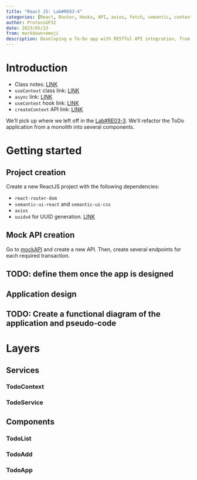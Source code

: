 ```yaml
---
title: "React JS: Lab#RE03-4"
categories: [React, Router, Hooks, API, axios, fetch, semantic, context, provider]
author: ProtossGP32
date: 2023/05/23
from: markdown+emoji
description: Developing a To-Do app with RESTful API integration, from monolith to several components and domains
---
```

# Introduction

- Class notes: [LINK](https://albertprofe.dev/reactjs/rjslab3-4.html)
- `useContext` class link: [LINK](https://albertprofe.dev/reactjs/reactjs-hook-context.html)
- `async` link: [LINK](https://albertprofe.dev/reactjs/reactjs-app-async.html)
- `useContext` hook link: [LINK](https://react.dev/reference/react/useContext)
- `createContext` API link: [LINK](https://react.dev/reference/react/createContext)

We'll pick up where we left off in the [Lab#RE03-3](./04-lab-re03-3.qmd). We'll refactor the ToDo application from a monolith into several components.

# Getting started
## Project creation
Create a new ReactJS project with the following dependencies:

- `react-router-dom`
- `semantic-ui-react` and `semantic-ui-css`
- `axios`
- `uuidv4` for UUID generation. [LINK](https://www.npmjs.com/package/uuidv4)

## Mock API creation
Go to [mockAPI](https://mockapi.io) and create a new API. Then, create several endpoints for each required transaction.

:::{.callout-warning}
## TODO: define them once the app is designed
:::

## Application design

:::{.callout-warning}
## TODO: Create a functional diagram of the application and pseudo-code
:::

# Layers
## Services
### TodoContext
### TodoService

## Components
### TodoList
### TodoAdd
### TodoApp
